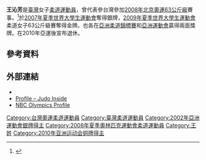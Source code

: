 {{blpsources|time=2013-10-22T06:20:03+00:00}}
{{Infobox sportsperson
| name           = 王沁芳
| image          = 
| birth_name     = 
| fullname       =
| romanizedname  = Wang Chin-Fang
| nationality    = {{ROC-TWN}}
| national_team  = {{TPE}}
| residence      = 
| birth_date     = {{birth date and age|year=1983|month=7|day=5}}
| birth_place    =
| death_date     = 
| death_place    = 
| height         = {{height|m=1.71|0|abbr=on}}
| weight         = {{convert|63|kg|lb|0|abbr=on}}
| country        = 
| sport          = 柔道
| event          = 63公斤級
| collegeteam    = 
| team           =  
| coach          =
| retired        = 
| coaching       = 
| worlds         = 
| regionals      = 
| nationals      = 
| olympics       = 
| highestranking = 
| pb             = 
| medaltemplates = 
{{MedalCountry|{{TPE}}}}
{{MedalSport|女子柔道}}
{{MedalCompetition|[[東亞運動會|東亞運動會]]}}
{{MedalBronze|[[2001年東亞運動會|2001 大阪]] | 63公斤級}}
{{MedalCompetition|亞洲運動會}}
{{MedalBronze|[[2002年亞洲運動會|2002 釜山]] | [[2002年亞洲運動會柔道比賽|63公斤級]]}}
{{MedalSilver|[[2010年亞洲運動會|2010 廣州]] | [[2010年亞洲運動會柔道比賽|63公斤級]]}}
{{MedalCompetition|[[亞洲柔道錦標賽|亞洲柔道錦標賽]]}}
{{MedalBronze|[[2003年亞洲柔道錦標賽|2003 濟州市]] | 63公斤級}}
{{MedalSilver|[[2005年亞洲柔道錦標賽|2005 塔什干]] | 63公斤級}}
{{MedalCompetition|[[夏季世界大學生運動會|夏季世界大學生運動會]]}}
{{MedalSilver|[[2007年夏季世界大學生運動會|2007 曼谷]]|[[2007年夏季世界大學生運動會柔道比賽|63公斤級]]}}
{{MedalGold|[[2009年夏季世界大學生運動會|2009 貝爾格勒]]|[[2009年夏季世界大學生運動會柔道比賽|63公斤級]]}}
| show-medals= 
}}
{{世大運獎牌記錄
|項目=柔道
|a1=2007
|b1=2
|c1=63公斤
|a2=2009
|b2=1
|c2=63公斤
}}
'''王沁芳'''{{BD|1983年|7月5日||}}是[[臺灣|臺灣]]女子[[柔道|柔道]][[運動員|運動員]]，曾代表參台灣參加[[2008年夏季奧林匹克運動會柔道比賽－女子63公斤級|2008年北京奧運63公斤級]]賽事。<ref>{{cite sports-reference | 1 = Wang Chin-Fang | 2 = http://www.sports-reference.com/olympics/athletes/wa/wang-chin-fang-1.html | 3 = 5 December 2012 | url = http://www.sports-reference.com/olympics/athletes/wa/wang-chin-fang-1.html | accessdate = 2013-10-22 | archive-date = 2011-04-07 | archive-url = https://web.archive.org/web/20110407010259/http://www.sports-reference.com/olympics/athletes/wa/wang-chin-fang-1.html }}</ref>於[[2007年夏季世界大學生運動會|2007年夏季世界大學生運動會]]奪得銀牌，[[2009年夏季世界大學生運動會|2009年夏季世界大學生運動會]]柔道女子63公斤級賽奪得金牌。也各在[[亞洲柔道錦標賽|亞洲柔道錦標賽]]和[[亞洲運動會|亞洲運動會]]贏得兩面獎牌。在2010年亞運後宣布退休。

== 參考資料 ==
{{Reflist}}

== 外部連結 ==
*{{IOC profile|id=chin-fang-wang}}
*[http://www.judoinside.com/judoka/view/26886/ Profile – Judo Inside] {{Wayback|url=http://www.judoinside.com/judoka/view/26886/ |date=20131023055039 }}
*[https://web.archive.org/web/20120826120354/http://www.2008.nbcolympics.com/athletes/athlete%3D61179/bio/index.html NBC Olympics Profile]

{{DEFAULTSORT:Wang, Chin-Fang}}

[[Category:台灣奧運柔道運動員|Category:台灣奧運柔道運動員]]
[[Category:臺灣柔道運動員|Category:臺灣柔道運動員]]
[[Category:2002年亞洲運動會銀牌得主|Category:2002年亞洲運動會銀牌得主]]
[[Category:2008年夏季奧林匹克運動會柔道運動員|Category:2008年夏季奧林匹克運動會柔道運動員]]
[[Category:王姓|Category:王姓]]
[[Category:2010年亚洲运动会铜牌得主|Category:2010年亚洲运动会铜牌得主]]
